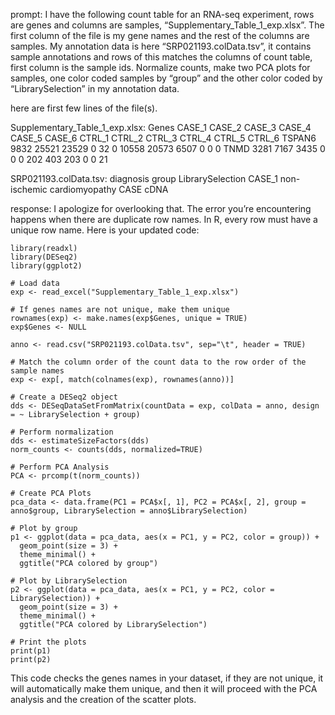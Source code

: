 prompt:
I have the following count table for an RNA-seq experiment, rows are genes and columns are samples, "Supplementary_Table_1_exp.xlsx". The first column of the file is my gene names and the rest of the columns are samples. My annotation data is here  "SRP021193.colData.tsv", it contains sample annotations and rows of this matches the columns of count table, first column is the sample ids. Normalize counts, make two PCA plots for samples, one color coded samples by "group" and the other color coded by "LibrarySelection" in my annotation data.

here are first few lines of the file(s).

Supplementary_Table_1_exp.xlsx:
Genes	CASE_1	CASE_2	CASE_3	CASE_4	CASE_5	CASE_6	CTRL_1	CTRL_2	CTRL_3	CTRL_4	CTRL_5	CTRL_6
TSPAN6	9832	25521	23529	0	32	0	10558	20573	6507	0	0	 0
TNMD	3281	 7167	 3435	0	 0	0	  202	  403	 203	0	0	21


SRP021193.colData.tsv:
diagnosis	group	LibrarySelection
CASE_1	non-ischemic cardiomyopathy	CASE	cDNA


response:
I apologize for overlooking that. The error you're encountering happens when there are duplicate row names. In R, every row must have a unique row name. Here is your updated code:

```
library(readxl)
library(DESeq2)
library(ggplot2)

# Load data
exp <- read_excel("Supplementary_Table_1_exp.xlsx")

# If genes names are not unique, make them unique
rownames(exp) <- make.names(exp$Genes, unique = TRUE)
exp$Genes <- NULL

anno <- read.csv("SRP021193.colData.tsv", sep="\t", header = TRUE)

# Match the column order of the count data to the row order of the sample names
exp <- exp[, match(colnames(exp), rownames(anno))]

# Create a DESeq2 object
dds <- DESeqDataSetFromMatrix(countData = exp, colData = anno, design = ~ LibrarySelection + group)

# Perform normalization
dds <- estimateSizeFactors(dds)
norm_counts <- counts(dds, normalized=TRUE)

# Perform PCA Analysis
PCA <- prcomp(t(norm_counts))

# Create PCA Plots
pca_data <- data.frame(PC1 = PCA$x[, 1], PC2 = PCA$x[, 2], group = anno$group, LibrarySelection = anno$LibrarySelection)

# Plot by group
p1 <- ggplot(data = pca_data, aes(x = PC1, y = PC2, color = group)) + 
  geom_point(size = 3) + 
  theme_minimal() + 
  ggtitle("PCA colored by group")

# Plot by LibrarySelection
p2 <- ggplot(data = pca_data, aes(x = PC1, y = PC2, color = LibrarySelection)) + 
  geom_point(size = 3) + 
  theme_minimal() + 
  ggtitle("PCA colored by LibrarySelection")

# Print the plots
print(p1)
print(p2)
```
This code checks the genes names in your dataset, if they are not unique, it will automatically make them unique, and then it will proceed with the PCA analysis and the creation of the scatter plots.
